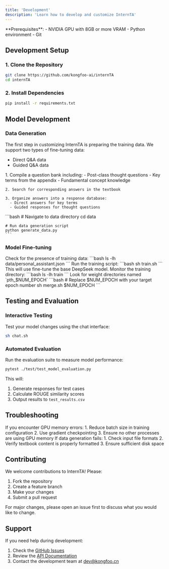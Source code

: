 ```yaml
---
title: 'Development'
description: 'Learn how to develop and customize InternTA'
---
```


<Info>
  **Prerequisites**: 
  - NVIDIA GPU with 8GB or more VRAM
  - Python environment
  - Git
</Info>

## Development Setup

### 1. Clone the Repository

```bash
git clone https://github.com/kongfoo-ai/internTA
cd internTA
```

### 2. Install Dependencies

```bash
pip install -r requirements.txt
```

## Model Development

### Data Generation

The first step in customizing InternTA is preparing the training data. We support two types of fine-tuning data:
- Direct Q&A data
- Guided Q&A data

<AccordionGroup>
  <Accordion icon="database" title="Data Preparation Process">
    1. Compile a question bank including:
      - Post-class thought questions
      - Key terms from the appendix
      - Fundamental concept knowledge
    
    2. Search for corresponding answers in the textbook
    
    3. Organize answers into a response database:
      - Direct answers for key terms
      - Guided responses for thought questions
  </Accordion>

  <Accordion icon="code" title="Generate Training Data">
    ```bash
    # Navigate to data directory
    cd data
    
    # Run data generation script
    python generate_data.py
    ```
  </Accordion>
</AccordionGroup>

### Model Fine-tuning

<Steps>
  <Step title="Verify Training Data">
    Check for the presence of training data:
    ```bash
    ls -lh data/personal_assistant.json
    ```
  </Step>
  
  <Step title="Start Fine-tuning">
    Run the training script:
    ```bash
    sh train.sh
    ```
    This will use fine-tune the base DeepSeek model.
  </Step>
  
  <Step title="Check Training Progress">
    Monitor the training directory:
    ```bash
    ls -lh train
    ```
    Look for weight directories named `pth_$NUM_EPOCH`
  </Step>
  
  <Step title="Merge Model Weights">
    ```bash
    # Replace $NUM_EPOCH with your target epoch number
    sh merge.sh $NUM_EPOCH
    ```
  </Step>
</Steps>

## Testing and Evaluation

### Interactive Testing

Test your model changes using the chat interface:

```bash
sh chat.sh
```

### Automated Evaluation

Run the evaluation suite to measure model performance:

```bash
pytest ./test/test_model_evaluation.py
```

This will:
1. Generate responses for test cases
2. Calculate ROUGE similarity scores
3. Output results to `test_results.csv`


## Troubleshooting

<AccordionGroup>
  <Accordion icon="memory" title="GPU Memory Issues">
    If you encounter GPU memory errors:
    1. Reduce batch size in training configuration
    2. Use gradient checkpointing
    3. Ensure no other processes are using GPU memory
  </Accordion>
  
  <Accordion icon="database" title="Data Generation Issues">
    If data generation fails:
    1. Check input file formats
    2. Verify textbook content is properly formatted
    3. Ensure sufficient disk space
  </Accordion>
</AccordionGroup>

## Contributing

We welcome contributions to InternTA! Please:

1. Fork the repository
2. Create a feature branch
3. Make your changes
4. Submit a pull request

For major changes, please open an issue first to discuss what you would like to change.

## Support

If you need help during development:

1. Check the [GitHub Issues](https://github.com/kongfoo-ai/internTA/issues)
2. Review the [API Documentation](/api-reference/introduction)
3. Contact the development team at dev@kongfoo.cn
